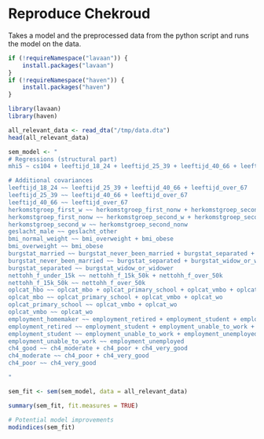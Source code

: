 # Reproduce Chekroud

Takes a model and the preprocessed data from the python script and runs the model on the data.

```r
if (!requireNamespace("lavaan")) {
    install.packages("lavaan")
}
if (!requireNamespace("haven")) {
    install.packages("haven")
}

library(lavaan)
library(haven)
```

```r
all_relevant_data <- read_dta("/tmp/data.dta")
head(all_relevant_data)
```

```r
sem_model <- "
# Regressions (structural part)
mhi5 ~ cs104 + leeftijd_18_24 + leeftijd_25_39 + leeftijd_40_66 + leeftijd_over_67 + herkomstgroep_first_w + herkomstgroep_first_nonw + herkomstgroep_second_w + herkomstgroep_second_nonw + geslacht_male + geslacht_other + bmi_normal_weight + bmi_overweight + bmi_obese + burgstat_married + burgstat_never_been_married + burgstat_separated + burgstat_widow_or_widower + nettohh_f_under_15k + nettohh_f_15k_50k + nettohh_f_over_50k + oplcat_hbo + oplcat_mbo + oplcat_primary_school + oplcat_vmbo + oplcat_wo + employment_homemaker + employment_retired + employment_student + employment_unable_to_work + employment_unemployed + ch4_good + ch4_moderate + ch4_poor + ch4_very_good + prev_depr

# Additional covariances
leeftijd_18_24 ~~ leeftijd_25_39 + leeftijd_40_66 + leeftijd_over_67
leeftijd_25_39 ~~ leeftijd_40_66 + leeftijd_over_67
leeftijd_40_66 ~~ leeftijd_over_67
herkomstgroep_first_w ~~ herkomstgroep_first_nonw + herkomstgroep_second_w + herkomstgroep_second_nonw
herkomstgroep_first_nonw ~~ herkomstgroep_second_w + herkomstgroep_second_nonw
herkomstgroep_second_w ~~ herkomstgroep_second_nonw
geslacht_male ~~ geslacht_other
bmi_normal_weight ~~ bmi_overweight + bmi_obese
bmi_overweight ~~ bmi_obese
burgstat_married ~~ burgstat_never_been_married + burgstat_separated + burgstat_widow_or_widower
burgstat_never_been_married ~~ burgstat_separated + burgstat_widow_or_widower
burgstat_separated ~~ burgstat_widow_or_widower
nettohh_f_under_15k ~~ nettohh_f_15k_50k + nettohh_f_over_50k
nettohh_f_15k_50k ~~ nettohh_f_over_50k
oplcat_hbo ~~ oplcat_mbo + oplcat_primary_school + oplcat_vmbo + oplcat_wo
oplcat_mbo ~~ oplcat_primary_school + oplcat_vmbo + oplcat_wo
oplcat_primary_school ~~ oplcat_vmbo + oplcat_wo
oplcat_vmbo ~~ oplcat_wo
employment_homemaker ~~ employment_retired + employment_student + employment_unable_to_work + employment_unemployed
employment_retired ~~ employment_student + employment_unable_to_work + employment_unemployed
employment_student ~~ employment_unable_to_work + employment_unemployed
employment_unable_to_work ~~ employment_unemployed
ch4_good ~~ ch4_moderate + ch4_poor + ch4_very_good
ch4_moderate ~~ ch4_poor + ch4_very_good
ch4_poor ~~ ch4_very_good

"
```

```r
sem_fit <- sem(sem_model, data = all_relevant_data)

summary(sem_fit, fit.measures = TRUE)
```

```r
# Potential model improvements
modindices(sem_fit)
```
